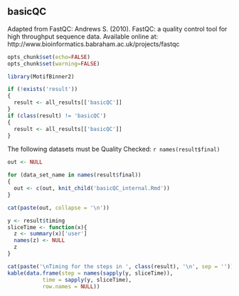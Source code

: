 ## basicQC

Adapted from FastQC: 
Andrews S. (2010). FastQC: a quality control tool for high throughput sequence data. Available online at: http://www.bioinformatics.babraham.ac.uk/projects/fastqc

```r
opts_chunk$set(echo=FALSE)
opts_chunk$set(warning=FALSE)

library(MotifBinner2)

if (!exists('result'))
{
  result <- all_results[['basicQC']]
}
if (class(result) != 'basicQC')
{
  result <- all_results[['basicQC']]
}
```

The following datasets must be Quality Checked:
`r names(result$final)`

```r
out <- NULL

for (data_set_name in names(result$final))
{
  out <- c(out, knit_child('basicQC_internal.Rmd'))
}
```

```r
cat(paste(out, collapse = '\n'))
```

```r
y <- result$timing
sliceTime <- function(x){
  z <- summary(x)['user']
  names(z) <- NULL
  z
}

cat(paste('\nTiming for the steps in ', class(result), '\n', sep = ''))
kable(data.frame(step = names(sapply(y, sliceTime)),
           time = sapply(y, sliceTime),
           row.names = NULL))
```
